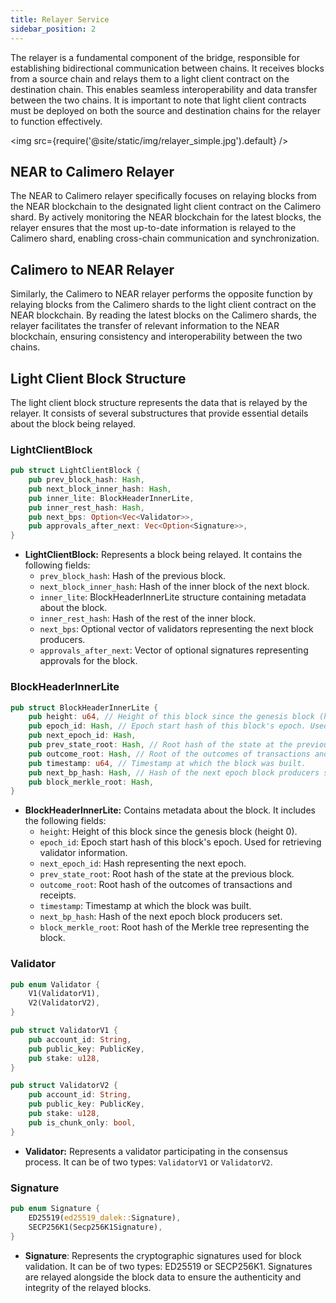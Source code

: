 ```yaml
---
title: Relayer Service
sidebar_position: 2
---
```


The relayer is a fundamental component of the bridge, responsible for establishing bidirectional communication between chains. It receives blocks from a source chain and relays them to a light client contract on the destination chain. 
This enables seamless interoperability and data transfer between the two chains. It is important to note that light client contracts must be deployed on both the source and destination chains for the relayer to function effectively.

<img src={require('@site/static/img/relayer_simple.jpg').default} />

## NEAR to Calimero Relayer
The NEAR to Calimero relayer specifically focuses on relaying blocks from the NEAR blockchain to the designated light client contract on the Calimero shard. By actively monitoring the NEAR blockchain for the latest blocks, the relayer ensures that the most up-to-date information is relayed to the Calimero shard, enabling cross-chain communication and synchronization.

## Calimero to NEAR Relayer
Similarly, the Calimero to NEAR relayer performs the opposite function by relaying blocks from the Calimero shards to the light client contract on the NEAR blockchain. By reading the latest blocks on the Calimero shards, the relayer facilitates the transfer of relevant information to the NEAR blockchain, ensuring consistency and interoperability between the two chains.


## Light Client Block Structure
The light client block structure represents the data that is relayed by the relayer. It consists of several substructures that provide essential details about the block being relayed. 

### LightClientBlock

```rust
pub struct LightClientBlock {
    pub prev_block_hash: Hash,
    pub next_block_inner_hash: Hash,
    pub inner_lite: BlockHeaderInnerLite,
    pub inner_rest_hash: Hash,
    pub next_bps: Option<Vec<Validator>>,
    pub approvals_after_next: Vec<Option<Signature>>,
}
```
- **LightClientBlock:** Represents a block being relayed. It contains the following fields:
  - `prev_block_hash`: Hash of the previous block.
  - `next_block_inner_hash`: Hash of the inner block of the next block.
  - `inner_lite`: BlockHeaderInnerLite structure containing metadata about the block.
  - `inner_rest_hash`: Hash of the rest of the inner block.
  - `next_bps`: Optional vector of validators representing the next block producers.
  - `approvals_after_next`: Vector of optional signatures representing approvals for the block.

### BlockHeaderInnerLite

```rust
pub struct BlockHeaderInnerLite {
    pub height: u64, // Height of this block since the genesis block (height 0).
    pub epoch_id: Hash, // Epoch start hash of this block's epoch. Used for retrieving validator information
    pub next_epoch_id: Hash,
    pub prev_state_root: Hash, // Root hash of the state at the previous block.
    pub outcome_root: Hash, // Root of the outcomes of transactions and receipts.
    pub timestamp: u64, // Timestamp at which the block was built.
    pub next_bp_hash: Hash, // Hash of the next epoch block producers set
    pub block_merkle_root: Hash,
}
```

- **BlockHeaderInnerLite:** Contains metadata about the block. It includes the following fields:
  - `height`: Height of this block since the genesis block (height 0).
  - `epoch_id`: Epoch start hash of this block's epoch. Used for retrieving validator information.
  - `next_epoch_id`: Hash representing the next epoch.
  - `prev_state_root`: Root hash of the state at the previous block.
  - `outcome_root`: Root hash of the outcomes of transactions and receipts.
  - `timestamp`: Timestamp at which the block was built.
  - `next_bp_hash`: Hash of the next epoch block producers set.
  - `block_merkle_root`: Root hash of the Merkle tree representing the block.

### Validator

```rust
pub enum Validator {
    V1(ValidatorV1),
    V2(ValidatorV2),
}
```

```rust
pub struct ValidatorV1 {
    pub account_id: String,
    pub public_key: PublicKey,
    pub stake: u128,
}
```

```rust
pub struct ValidatorV2 {
    pub account_id: String,
    pub public_key: PublicKey,
    pub stake: u128,
    pub is_chunk_only: bool,
}
```
- **Validator:** Represents a validator participating in the consensus process. It can be of two types: `ValidatorV1` or `ValidatorV2`.

### Signature

```rust
pub enum Signature {
    ED25519(ed25519_dalek::Signature),
    SECP256K1(Secp256K1Signature),
}
```
-  **Signature**: Represents the cryptographic signatures used for block validation. It can be of two types: ED25519 or SECP256K1. Signatures are relayed alongside the block data to ensure the authenticity and integrity of the relayed blocks.
